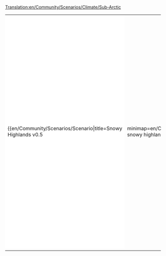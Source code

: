 [[Translation:en/Community/Scenarios/Climate/Sub-Arctic]]
{{en/Community/Scenarios/Scenarios by setting}}

{|
|-
|style="border:none;background:white"|

{{en/Community/Scenarios/Scenario|title=Snowy Highlands v0.5
|minimap=en/Community/Scenarios/Scn-snowy highlands-minimap.png
|screenshot=en/Community/Scenarios/Scn-SnowyHighlandsV05-Screenshot.png
|description=The map has rough snowy mountains and deep valleys. So it should be a bit more challenging to build the infrastructure ;-) There are about 200 towns on the map, which is not that much compared to the map size. All towns are relativly small and towns above the snowline needs monthly food-service to grow. Towns and industries are not too close together. So at least in the early years some pre-planning is necessary to start an successful transport empire.
|difficulty=Normal
|setting=[[en/Manual/Climates]]
|size=2048x2048
|relief=Hilly
|towns=Normal
|industries=Normal
|realworld=No
|version=0.5.0 RC 5 or newer
|author=Sleepie
|download_url=http://jupix.info/openttd/scenarios/SnowyHighlandsV05.scn
}}

|style="border:none;background:white"|

|-
|}